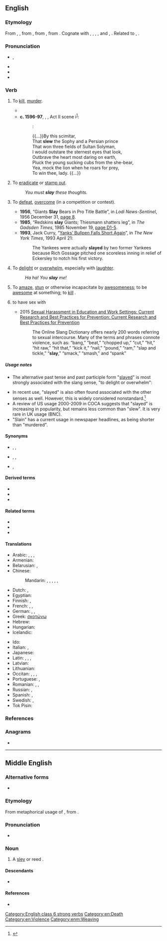 {{also|Slay}}
==English==

===Etymology===
From {{inh|en|enm|sleen}}, {{m|enm|slayn}}, from {{inh|en|ang|slēan||to strike, beat, smite, stamp, forge, sting, slay, kill, impact}}, from {{inh|en|gem-pro|*slahaną||to fight, strike, kill}}, from {{der|en|ine-pro|*slak-||to hit, strike, throw}}. Cognate with {{cog|nl|slaan||to beat, hit, strike}}, {{cog|nds|slaan||hit, strike}}, {{cog|de|schlagen||to beat, hit, strike}}, {{cog|da|-}}, {{cog|no|-}} and {{cog|sv|slå||to knock, beat, strike}}, {{cog|is|slá||to strike}}. Related to {{l|en|slaughter}}, {{l|en|onslaught}}.

===Pronunciation===
* {{enPR|slā}}, {{IPA|en|/sleɪ/}}
* {{audio|en|En-us-slay.ogg|Audio (US)}}
* {{rhymes|en|eɪ}}
* {{homophones|en|sleigh|sley}}

===Verb===
{{en-verb|slays|slaying|slew|past2=slayed|slain|past_ptc2=slayed}}

# {{lb|en|now|_|literary}} To [[kill]], [[murder]].
#: {{ux|en|The knight '''slew''' the dragon.}}
#: {{ux|en|Our foes must all be '''slain'''.}}
#* {{RQ:Holinshed Chronicles|volume=I|book=England|page=26|columns=1–2|format=full|passage=In the meane time it chaunced, that Marcus Papyrius ſtroke one of the Galles on the heade with his ſtaffe, because he preſumed to ſtroke his bearde: with whiche iniurie the Gaulle beeing prouoked, '''ſlue''' Papyrius (as he ſate) with hys ſworde, and therewith the ſlaughter being begun with one, all the reſidue of thoſe auncient fatherly men as they ſat in theyr Chayres were ſlaine and cruelly murthered.}}
#* '''c. 1596-97''', {{w|William Shakespeare}}, ''{{w|The Merchant of Venice}}'', Act II scene i<sup>[http://www.opensourceshakespeare.org/views/plays/play_view.php?WorkID=merchantvenice&Scope=entire&pleasewait=1&msg=pl]</sup>:
#*: {{smallcaps|The Prince of Morocco}}:
#*: {{...}}By this scimitar,
#*: That '''slew''' the Sophy and a Persian prince
#*: That won three fields of Sultan Solyman,
#*: I would outstare the sternest eyes that look,
#*: Outbrave the heart most daring on earth,
#*: Pluck the young sucking cubs from the she-bear,
#*: Yea, mock the lion when he roars for prey,
#*: To win thee, lady. {{...}}
# {{lb|en|literary}} To [[eradicate]] or [[stamp out]].
#: ''You must '''slay''' these thoughts.''
# {{lb|en|by extension|hyperbolic|colloquial}} To [[defeat]], [[overcome]] (in a competition or contest).
#* '''1956''', “Giants '''Slay''' Bears in Pro Title Battle”, in ''Lodi News-Sentinel'', 1956 December 31, [http://news.google.com/newspapers?id=WSMzAAAAIBAJ&pg=5705,7365754&dq=slay page 8].
#* '''1985''', “Redskins '''slay''' Giants; Thiesmann shatters leg”, in ''The Gadsden Times'', 1985 November 19, [http://news.google.com/newspapers?id=2cIfAAAAIBAJ&pg=2781,3776224&dq=slay page D1-5].
#* '''1993''', Jack Curry, “[http://www.nytimes.com/1993/04/21/sports/baseball-yanks-bullpen-falls-short-again.html Yanks’ Bullpen Falls Short Again]”, in ''The New York Times'', 1993 April 21:
#*: The Yankees were actually '''slayed''' by two former Yankees because Rich Gossage pitched one scoreless inning in relief of Eckersley to notch his first victory.
# {{lb|en|slang}} To [[delight]] or [[overwhelm]], especially with [[laughter]].
#: ''Ha ha! You '''slay''' me!''
# {{lb|en|slang|ambitransitive}}<!--including LGBT and AAVE--> To [[amaze]], [[stun]] or otherwise incapacitate by [[awesomeness]]; to be [[awesome]] at something; to [[kill]] {{qual|slang sense}}.
# {{lb|en|slang}} to have sex with
#*2015 [https://books.google.ca/books?id=ovpPCgAAQBAJ&pg=PA15 Sexual Harassment in Education and Work Settings: Current Research and Best Practices for Prevention: Current Research and Best Practices for Prevention]
#*:The Online Slang Dictionary offers nearly 200 words referring to sexual intercourse. Many of the terms and phrases connote violence, such as: “bang,” “beat,” “chopped up,” “cut,” “hit,” “hit raw,” “hit that,” “kick it,” “nail,” “pound,” “ram,” “slap and tickle,” “'''slay''',” “smack,” “smash,” and “spank”

=====Usage notes=====
* The alternative past tense and past participle form "[[slayed]]" is most strongly associated with the slang sense, "to delight or overwhelm":
*: {{cite-book|i2=*::|1929|Harry Charles Witwer|Yes Man's Land|url=http://books.google.com/books?id=3K1EAAAAIAAJ|page=254
|passage="Cutey, you '''slayed''' me !" grins Jackie, working fast. "I guess that's what made the rest of 'em look so bad — you was so good!"}}
* In recent use, "slayed" is also often found associated with the other senses as well. However, this is widely considered nonstandard.<ref>{{cite-book|title=Merriam-Webster's Dictionary of English Usage|url=http://books.google.com/books?id=2yJusP0vrdgC&pg=PA853&dq=%2Bslayed|isbn=0877791325|author=Merriam-Webster Publishing Co.|page=853|chapter=slay|year=1994|passage=But ''slayed'' cannot be considered established in such use. Whether it eventually becomes established remains to be seen.}}</ref>
* A review of US usage 2000-2009 in COCA suggests that "slayed" is increasing in popularity, but remains less common than "slew". It is very rare in UK usage (BNC).
* "Slain" has a current usage in newspaper headlines, as being shorter than "murdered".

====Synonyms====
* {{sense|to kill, murder}} {{l|en|kill}}, {{l|en|murder}}, {{l|en|assassinate}}
* {{sense|to defeat, overcome}} {{l|en|conquer}}, {{l|en|defeat}}, {{l|en|overcome}}
* {{sense|to overwhelm or delight}} {{l|en|kill}}, {{l|en|hit it out of the park}}

====Derived terms====
* {{l|en|foreslay}}
* {{l|en|slayee}}
* {{l|en|slayer}}

====Related terms====
* {{l|en|onslaught}}
* {{l|en|slaughter}}
* {{l|en|self-slaughter}}

====Translations====
{{trans-top|to kill, murder}}
* Arabic: {{t|ar|ذَبَحَ}}, {{t|ar|فَطَّسَ}}, {{t|ar|أَزْهَقَ}}, {{t+|ar|قَتَلَ}}
* Armenian: {{t+|hy|սպանել}}
* Belarusian: {{t|be|забіва́ць|impf|sc=Cyrl}}, {{t|be|забі́ць|pf|sc=Cyrl}}
* Chinese:
*: Mandarin: {{t+|cmn|殺|sc=Hani}}, {{t+|cmn|杀|tr=shā|sc=Hani}}, {{t+|cmn|謀殺|sc=Hani}}, {{t+|cmn|谋杀|tr=móushā|sc=Hani}}, {{t+|cmn|殘殺|sc=Hani}}, {{t+|cmn|残杀|tr=cánshā|sc=Hani}}
* Dutch: {{t+|nl|doden}}, {{t+|nl|vermoorden}}
* Egyptian: {{t-egy|smꜣ|h=s-mA-A-T30}}
* Finnish: {{t+|fi|tappaa}}, {{t+|fi|surmata}}
* French: {{t+|fr|tuer}}, {{t+|fr|assassiner}}, {{t+|fr|occire}}
* German: {{t+|de|töten}}, {{t+|de|umbringen}}, {{t+|de|erschlagen}}
* Greek: [[σκοτώνω]]
* Hebrew: {{t+|he|רָצַח|tr=raṣáḥ}}
* Hungarian: {{t+|hu|öl}}
* Icelandic: {{t+|is|bana}}
{{trans-mid}}
* Ido: {{t+|io|ocidar}}
* Italian: {{t+|it|uccidere}}, {{t+|it|assassinare}}
* Japanese: {{t+|ja|殺す|tr=korosu}}
* Latin: {{t+|la|occidō}}, {{t+|la|interficiō}}, {{t+|la|necō}}, {{t+|la|lētō}}
* Latvian: {{t|lv|kaut}}
* Lithuanian: {{t|lt|nužudyti}}
* Occitan: {{t+|oc|tuar}}, {{t|oc|matar}}, {{t|oc|assassinar}}, {{t|oc|aucir}}
* Portuguese: {{t+|pt|matar}}, {{t+|pt|assassinar}}
* Romanian: {{t+|ro|omorî}}, {{t+|ro|ucide}}, {{t+|ro|asasina}}
* Russian: {{qualifier|perfective}} {{t+|ru|уби́ть}}, {{qualifier|imperfective}} {{t+|ru|убива́ть}}
* Spanish: {{t+|es|matar}}, {{t+|es|asesinar}}
* Swedish: {{t+|sv|dräpa}}, {{t+|sv|slå ihjäl}}
* Tok Pisin: {{t|tpi|kilim}}
{{trans-bottom}}

===References===
<references/>

===Anagrams===
* {{anagrams|en|a=alsy|lays}}

[[Category:English class 6 strong verbs]]
[[Category:en:Death]]
[[Category:en:Violence]]

----

==Middle English==

===Alternative forms===
* {{alter|enm|sleye|slaye}}

===Etymology===
From metaphorical usage of {{inh|enm|ang|slege}}, from {{inh|enm|gem-pro|*slagiz}}.

===Pronunciation===
* {{IPA|enm|/ˈslɛi̯(ə)/}}

===Noun===
{{enm-noun|slayes}}

# A [[sley]] or reed {{gloss|part of a loom}}.

====Descendants====
* {{desc|en|sley}}

====References====
* {{R:MED Online|entry=sleie (n.) |id=MED40799|accessdate=2018-09-25}}

[[Category:enm:Weaving]]